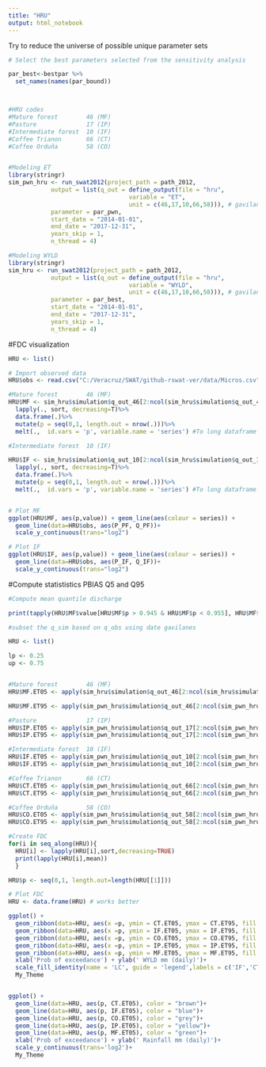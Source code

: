 ```yaml
---
title: "HRU"
output: html_notebook
---
```


Try to reduce the universe of possible unique parameter sets

```r
# Select the best parameters selected from the sensitivity analysis

par_best<-bestpar %>%
  set_names(names(par_bound))



#HRU codes
#Mature forest        46 (MF)
#Pasture              17 (IP)
#Intermediate forest  10 (IF)
#Coffee Trianon       66 (CT)
#Coffee Orduña        58 (CO)


#Modeling ET
library(stringr)
sim_pwn_hru <- run_swat2012(project_path = path_2012,
            output = list(q_out = define_output(file = "hru",
                                  variable = "ET",
                                  unit = c(46,17,10,66,58))), # gavilanes = 15, pixquiac = 14
            parameter = par_pwn,
            start_date = "2014-01-01",
            end_date = "2017-12-31",
            years_skip = 1,
            n_thread = 4)

#Modeling WYLD
library(stringr)
sim_hru <- run_swat2012(project_path = path_2012,
            output = list(q_out = define_output(file = "hru",
                                  variable = "WYLD",
                                  unit = c(46,17,10,66,58))), # gavilanes = 15, pixquiac = 14
            parameter = par_best,
            start_date = "2014-01-01",
            end_date = "2017-12-31",
            years_skip = 1,
            n_thread = 4)


```

#FDC visualization



```r

HRU <- list()

# Import observed data
HRU$obs <- read.csv("C:/Veracruz/SWAT/github-rswat-ver/data/Micros.csv")

#Mature forest        46 (MF)
HRU$MF <- sim_hru$simulation$q_out_46[2:ncol(sim_hru$simulation$q_out_46)]%>%
  lapply(., sort, decreasing=T)%>%
  data.frame(.)%>%
  mutate(p = seq(0,1, length.out = nrow(.)))%>%
  melt(.,  id.vars = 'p', variable.name = 'series') #To long dataframe

#Intermediate forest  10 (IF)

HRU$IF <- sim_hru$simulation$q_out_10[2:ncol(sim_hru$simulation$q_out_10)]%>%
  lapply(., sort, decreasing=T)%>%
  data.frame(.)%>%
  mutate(p = seq(0,1, length.out = nrow(.)))%>%
  melt(.,  id.vars = 'p', variable.name = 'series') #To long dataframe


# Plot MF
ggplot(HRU$MF, aes(p,value)) + geom_line(aes(colour = series)) + 
  geom_line(data=HRU$obs, aes(P_PF, Q_PF))+
  scale_y_continuous(trans="log2")

# Plot IF
ggplot(HRU$IF, aes(p,value)) + geom_line(aes(colour = series)) + 
  geom_line(data=HRU$obs, aes(P_IF, Q_IF))+
  scale_y_continuous(trans="log2")


```


#Compute statististics PBIAS Q5 and Q95


```r

#Compute mean quantile discharge

print(tapply(HRU$MF$value[HRU$MF$p > 0.945 & HRU$MF$p < 0.955], HRU$MF$series[HRU$MF$p > 0.945 & HRU$MF$p < 0.955], mean))

```



```r
#subset the q_sim based on q_obs using date gavilanes

HRU <- list()

lp <- 0.25
up <- 0.75


#Mature forest        46 (MF)
HRU$MF.ET05 <- apply(sim_hru$simulation$q_out_46[2:ncol(sim_hru$simulation$q_out_46)],1 , function(x) quantile(as.numeric(x),lp))

HRU$MF.ET95 <- apply(sim_pwn_hru$simulation$q_out_46[2:ncol(sim_pwn_hru$simulation$q_out_46)],1 , function(x) quantile(as.numeric(x),up))

#Pasture              17 (IP)
HRU$IP.ET05 <- apply(sim_pwn_hru$simulation$q_out_17[2:ncol(sim_pwn_hru$simulation$q_out_17)],1 , function(x) quantile(as.numeric(x),lp))
HRU$IP.ET95 <- apply(sim_pwn_hru$simulation$q_out_17[2:ncol(sim_pwn_hru$simulation$q_out_17)],1 , function(x) quantile(as.numeric(x),up))

#Intermediate forest  10 (IF)
HRU$IF.ET05 <- apply(sim_pwn_hru$simulation$q_out_10[2:ncol(sim_pwn_hru$simulation$q_out_10)],1 , function(x) quantile(as.numeric(x),lp))
HRU$IF.ET95 <- apply(sim_pwn_hru$simulation$q_out_10[2:ncol(sim_pwn_hru$simulation$q_out_10)],1 , function(x) quantile(as.numeric(x),up))

#Coffee Trianon       66 (CT)
HRU$CT.ET05 <- apply(sim_pwn_hru$simulation$q_out_66[2:ncol(sim_pwn_hru$simulation$q_out_66)],1 , function(x) quantile(as.numeric(x),lp))
HRU$CT.ET95 <- apply(sim_pwn_hru$simulation$q_out_66[2:ncol(sim_pwn_hru$simulation$q_out_66)],1 , function(x) quantile(as.numeric(x),up))

#Coffee Orduña        58 (CO)
HRU$CO.ET05 <- apply(sim_pwn_hru$simulation$q_out_58[2:ncol(sim_pwn_hru$simulation$q_out_58)],1 , function(x) quantile(as.numeric(x),lp))
HRU$CO.ET95 <- apply(sim_pwn_hru$simulation$q_out_58[2:ncol(sim_pwn_hru$simulation$q_out_58)],1 , function(x) quantile(as.numeric(x),up))

```


```r

#Create FDC
for(i in seq_along(HRU)){
  HRU[i] <- lapply(HRU[i],sort,decreasing=TRUE)
  print(lapply(HRU[i],mean))
  }

HRU$p <- seq(0,1, length.out=length(HRU[[1]]))

# Plot FDC
HRU <- data.frame(HRU) # works better 

ggplot() + 
  geom_ribbon(data=HRU, aes(x =p, ymin = CT.ET05, ymax = CT.ET95, fill = 'brown', alpha = 0.8)) +
  geom_ribbon(data=HRU, aes(x =p, ymin = IF.ET05, ymax = IF.ET95, fill = 'blue', alpha = 0.8)) +
  geom_ribbon(data=HRU, aes(x =p, ymin = CO.ET05, ymax = CO.ET95, fill = 'grey', alpha = 0.8)) +
  geom_ribbon(data=HRU, aes(x =p, ymin = IP.ET05, ymax = IP.ET95, fill = 'yellow', alpha = 0.8)) +
  geom_ribbon(data=HRU, aes(x =p, ymin = MF.ET05, ymax = MF.ET95, fill = 'green', alpha = 0.8)) +
  xlab('Prob of exceedance') + ylab(' WYLD mm (daily)')+
  scale_fill_identity(name = 'LC', guide = 'legend',labels = c('IF','CT','MF','CO','IP')) + 
  My_Theme


ggplot() + 
  geom_line(data=HRU, aes(p, CT.ET05), color = "brown")+
  geom_line(data=HRU, aes(p, IF.ET05), color = "blue")+
  geom_line(data=HRU, aes(p, CO.ET05), color = "grey")+
  geom_line(data=HRU, aes(p, IP.ET05), color = "yellow")+
  geom_line(data=HRU, aes(p, MF.ET05), color = "green")+
  xlab('Prob of exceedance') + ylab(' Rainfall mm (daily)')+
  scale_y_continuous(trans='log2')+
  My_Theme

```


